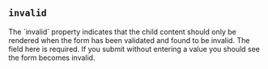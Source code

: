 
## `invalid`
<Split>
  The `invalid` property indicates that the child content
  should only be rendered when the form has been validated and found
  to be invalid.
  <TryItOut>
    The field here is required.  If you submit without entering a value
    you should see the form becomes invalid.
  </TryItOut>
</Split>

<Example
  Component={Invalid}
  code={InvalidSrc}
  caption="invalid"
  undent={2}
  expand
/>


